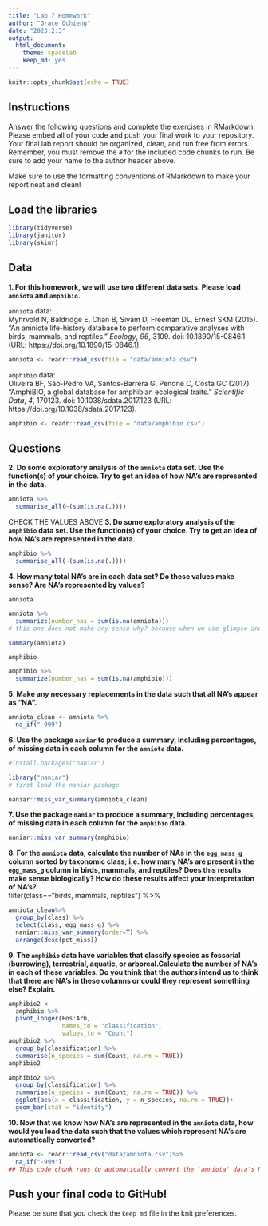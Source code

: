 ```yaml
---
title: "Lab 7 Homework"
author: "Grace Ochieng"
date: "2023:2:3"
output:
  html_document: 
    theme: spacelab
    keep_md: yes
---
```


```r
knitr::opts_chunk$set(echo = TRUE)
```

## Instructions
Answer the following questions and complete the exercises in RMarkdown. Please embed all of your code and push your final work to your repository. Your final lab report should be organized, clean, and run free from errors. Remember, you must remove the `#` for the included code chunks to run. Be sure to add your name to the author header above.  

Make sure to use the formatting conventions of RMarkdown to make your report neat and clean!  

## Load the libraries
```r
library(tidyverse)
library(janitor)
library(skimr)
``` 

## Data
**1. For this homework, we will use two different data sets. Please load `amniota` and `amphibio`.**  

`amniota` data:  
Myhrvold N, Baldridge E, Chan B, Sivam D, Freeman DL, Ernest SKM (2015). “An amniote life-history
database to perform comparative analyses with birds, mammals, and reptiles.” _Ecology_, *96*, 3109.
doi: 10.1890/15-0846.1 (URL: https://doi.org/10.1890/15-0846.1).
```r
amniota <- readr::read_csv(file = "data/amniota.csv")

```

`amphibio` data:  
Oliveira BF, São-Pedro VA, Santos-Barrera G, Penone C, Costa GC (2017). “AmphiBIO, a global database
for amphibian ecological traits.” _Scientific Data_, *4*, 170123. doi: 10.1038/sdata.2017.123 (URL:
https://doi.org/10.1038/sdata.2017.123).
```r
amphibio <- readr::read_csv(file = "data/amphibio.csv")
```

## Questions  
**2. Do some exploratory analysis of the `amniota` data set. Use the function(s) of your choice. Try to get an idea of how NA's are represented in the data.**  
```r
amniota %>% 
  summarise_all(~(sum(is.na(.))))
```
CHECK THE VALUES ABOVE
**3. Do some exploratory analysis of the `amphibio` data set. Use the function(s) of your choice. Try to get an idea of how NA's are represented in the data.**  
```r
amphibio %>% 
  summarise_all(~(sum(is.na(.))))
```

**4. How many total NA's are in each data set? Do these values make sense? Are NA's represented by values?**   

`amniota`  
```r
amniota %>% 
  summarize(number_nas = sum(is.na(amniota)))
# this one does not make any sense why? because when we use glimpse and summary  to see the data we can see values that doe not reflect the Na's not being present in this data for instance we made a summary we can see means being a negative value and that means that 
```
```r
summary(amniota)
```

`amphibio`  
```r
amphibio %>% 
  summarize(number_nas = sum(is.na(amphibio)))
```

**5. Make any necessary replacements in the data such that all NA's appear as "NA".**   
```r
amniota_clean <- amniota %>% 
  na_if("-999")
```

**6. Use the package `naniar` to produce a summary, including percentages, of missing data in each column for the `amniota` data.**  
```r
#install.packages("naniar")
```

```r
library("naniar")
# first load the naniar package 
```

```r
naniar::miss_var_summary(amniota_clean)
```

**7. Use the package `naniar` to produce a summary, including percentages, of missing data in each column for the `amphibio` data.**
```r
naniar::miss_var_summary(amphibio)
```

**8. For the `amniota` data, calculate the number of NAs in the `egg_mass_g` column sorted by taxonomic class; i.e. how many NA's are present in the `egg_mass_g` column in birds, mammals, and reptiles? Does this results make sense biologically? How do these results affect your interpretation of NA's?**  
filter(class=="birds, mammals, reptiles") %>% 
```r
amniota_clean%>%
  group_by(class) %>%
  select(class, egg_mass_g) %>% 
  naniar::miss_var_summary(order=T) %>% 
  arrange(desc(pct_miss))

```

**9. The `amphibio` data have variables that classify species as fossorial (burrowing), terrestrial, aquatic, or arboreal.Calculate the number of NA's in each of these variables. Do you think that the authors intend us to think that there are NA's in these columns or could they represent something else? Explain.**

```r
amphibio2 <-
  amphibio %>% 
  pivot_longer(Fos:Arb,
               names_to = "classification",
               values_to = "Count")
amphibio2 %>% 
  group_by(classification) %>%
  summarise(n_species = sum(Count, na.rm = TRUE))
amphibio2

amphibio2 %>% 
  group_by(classification) %>%
  summarise(n_species = sum(Count, na.rm = TRUE)) %>% 
  ggplot(aes(x = classification, y = n_species, na.rm = TRUE))+
  geom_bar(stat = "identity")
```

**10. Now that we know how NA's are represented in the `amniota` data, how would you load the data such that the values which represent NA's are automatically converted?**
```r
amniota <- readr::read_csv("data/amniota.csv")%>% 
  na_if("-999")
## This code chunk runs to automatically convert the 'amniota' data's NA's
```

## Push your final code to GitHub!
Please be sure that you check the `keep md` file in the knit preferences.  